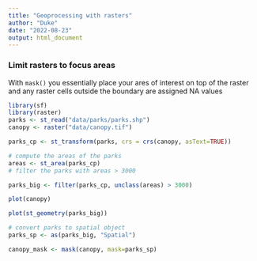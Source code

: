 ```yaml
---
title: "Geoprocessing with rasters"
author: "Duke"
date: "2022-08-23"
output: html_document
---
```


### Limit rasters to focus areas

With `mask()` you essentially place your ares of interest on top of the raster and any raster cells outside the boundary are assigned NA values

```r
library(sf)
library(raster)
parks <- st_read("data/parks/parks.shp")
canopy <- raster("data/canopy.tif")

parks_cp <- st_transform(parks, crs = crs(canopy, asText=TRUE))

# compute the areas of the parks
areas <- st_area(parks_cp)
# filter the parks with areas > 3000

parks_big <- filter(parks_cp, unclass(areas) > 3000)

plot(canopy)

plot(st_geometry(parks_big))

# convert parks to spatial object
parks_sp <- as(parks_big, "Spatial")

canopy_mask <- mask(canopy, mask=parks_sp)
```
